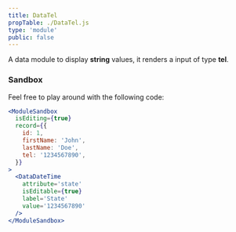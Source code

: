 ```yaml
---
title: DataTel
propTable: ./DataTel.js
type: 'module'
public: false
---
```


A data module to display **string** values, it renders a input of type **tel**.

### Sandbox

Feel free to play around with the following code:

```jsx
<ModuleSandbox
  isEditing={true}
  record={{
    id: 1,
    firstName: 'John',
    lastName: 'Doe',
    tel: '1234567890',
  }}
>
  <DataDateTime
    attribute='state'
    isEditable={true}
    label='State'
    value='1234567890'
  />
</ModuleSandbox>
```
